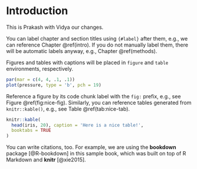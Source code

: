 # Introduction {#intro}

This is Prakash with Vidya our changes.

You can label chapter and section titles using `{#label}` after them, e.g., we can reference Chapter \@ref(intro). If you do not manually label them, there will be automatic labels anyway, e.g., Chapter \@ref(methods).

Figures and tables with captions will be placed in `figure` and `table` environments, respectively.

```r
par(mar = c(4, 4, .1, .1))
plot(pressure, type = 'b', pch = 19)
```

Reference a figure by its code chunk label with the `fig:` prefix, e.g., see Figure \@ref(fig:nice-fig). Similarly, you can reference tables generated from `knitr::kable()`, e.g., see Table \@ref(tab:nice-tab).

```r
knitr::kable(
  head(iris, 20), caption = 'Here is a nice table!',
  booktabs = TRUE
)
```

You can write citations, too. For example, we are using the **bookdown** package [@R-bookdown] in this sample book, which was built on top of R Markdown and **knitr** [@xie2015].
